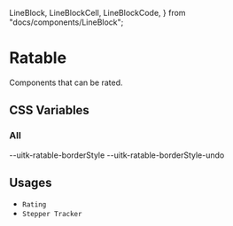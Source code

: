  LineBlock,
  LineBlockCell,
  LineBlockCode,
} from "docs/components/LineBlock";

<Meta title="Documentation/Styles and Theming/Characteristics/Ratable" />

# Ratable

Components that can be rated.

## CSS Variables

### All

<Canvas>
  <Story name="All">
    <DocGrid>
      <CursorBlock cursor="--uitk-ratable-cursor-hover" />
      <CursorBlock cursor="--uitk-ratable-cursor-active" />
      <CursorBlock cursor="--uitk-ratable-cursor-undo" />
      <LineBlock lineWidth="--uitk-ratable-borderWidth" />
      <LineBlock lineWidth="--uitk-ratable-borderWidth-undo" />
      <LineBlockCell />
      <LineBlockCode>--uitk-ratable-borderStyle</LineBlockCode>
      <LineBlockCell />
      <LineBlockCode>--uitk-ratable-borderStyle-undo</LineBlockCode>
      <ColorBlock colorVar="--uitk-ratable-background" />
      <ColorBlock colorVar="--uitk-ratable-background-hover" />
      <ColorBlock colorVar="--uitk-ratable-background-active" />
      <ColorBlock colorVar="--uitk-ratable-background-activeDisabled" />
      <ColorBlock colorVar="--uitk-ratable-background-undo" />
      <ColorBlock colorVar="--uitk-ratable-borderColor" />
      <ColorBlock colorVar="--uitk-ratable-borderColor-hover" />
      <ColorBlock colorVar="--uitk-ratable-borderColor-active" />
      <ColorBlock colorVar="--uitk-ratable-borderColor-undo" />
      <ColorBlock colorVar="--uitk-ratable-borderColor-disabled" />
    </DocGrid>
  </Story>
</Canvas>

## Usages

- `Rating`
- `Stepper Tracker`
